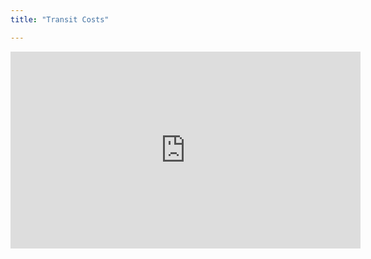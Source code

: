 ```yaml
---
title: "Transit Costs"

---
```


<iframe width="560" height="315" src="https://www.youtube.com/embed/8jNQzce13SE" title="YouTube video player" frameborder="0" allow="accelerometer; autoplay; clipboard-write; encrypted-media; gyroscope; picture-in-picture" allowfullscreen></iframe>
